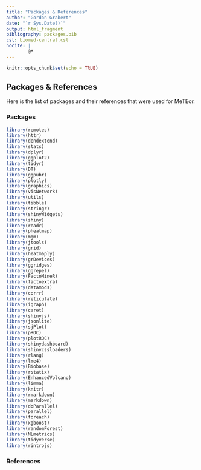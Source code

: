 ```yaml
---
title: "Packages & References"
author: "Gordon Grabert"
date: "`r Sys.Date()`"
output: html_fragment
bibliography: packages.bib
csl: biomed-central.csl
nocite: |
        @*
---
```


```r
knitr::opts_chunk$set(echo = TRUE)
```

## Packages & References

Here is the list of packages and their references that were used for MeTEor.

### Packages

```r
library(remotes)
library(httr)
library(dendextend)
library(stats)
library(dplyr)
library(ggplot2)
library(tidyr)
library(DT)
library(ggpubr)
library(plotly)
library(graphics)
library(visNetwork)
library(utils)
library(tibble)
library(stringr)
library(shinyWidgets)
library(shiny)
library(readr)
library(pheatmap)
library(mgm)
library(jtools)
library(grid)
library(heatmaply)
library(grDevices)
library(ggridges)
library(ggrepel)
library(FactoMineR)
library(factoextra)
library(datamods)
library(corrr)
library(reticulate)
library(igraph)
library(caret)
library(shinyjs)
library(jsonlite)
library(sjPlot)
library(pROC)
library(plotROC)
library(shinydashboard)
library(shinycssloaders)
library(rlang)
library(lme4)
library(Biobase)
library(rstatix)
library(EnhancedVolcano)
library(limma)
library(knitr)
library(rmarkdown)
library(markdown)
library(doParallel)
library(parallel)
library(foreach)
library(xgboost)
library(randomForest)
library(MLmetrics)
library(tidyverse)
library(rintrojs)
```

### References



